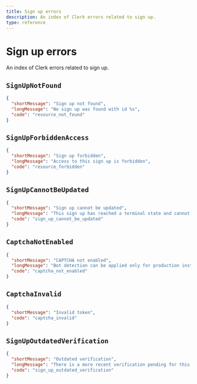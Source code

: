 ```yaml
---
title: Sign up errors
description: An index of Clerk errors related to sign up.
type: reference
---
```


# Sign up errors 

An index of Clerk errors related to sign up.

## `SignUpNotFound`
```json
{
  "shortMessage": "Sign up not found",
  "longMessage": "No sign up was found with id %s",
  "code": "resource_not_found"
}
```

## `SignUpForbiddenAccess`
```json
{
  "shortMessage": "Sign up forbidden",
  "longMessage": "Access to this sign up is forbidden",
  "code": "resource_forbidden"
}
```

## `SignUpCannotBeUpdated`
```json
{
  "shortMessage": "Sign up cannot be updated",
  "longMessage": "This sign up has reached a terminal state and cannot be updated",
  "code": "sign_up_cannot_be_updated"
}
```

## `CaptchaNotEnabled`
```json
{
  "shortMessage": "CAPTCHA not enabled",
  "longMessage": "Bot detection can be applied only for production instances which have enabled CAPTCHA.",
  "code": "captcha_not_enabled"
}
```

## `CaptchaInvalid`
```json
{
  "shortMessage": "Invalid token",
  "code": "captcha_invalid"
}
```

## `SignUpOutdatedVerification`
```json
{
  "shortMessage": "Outdated verification",
  "longMessage": "There is a more recent verification pending for this signup. Try attempting the verification again.",
  "code": "sign_up_outdated_verification"
}
```
